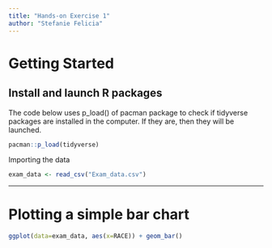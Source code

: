 ```yaml
---
title: "Hands-on Exercise 1"
author: "Stefanie Felicia"
---
```


<h1>Getting Started</h1>

<h2>Install and launch R packages</h2>

The code below uses p_load() of pacman package to check if tidyverse packages are installed in the computer. If they are, then they will be launched.

```r
pacman::p_load(tidyverse)


```

Importing the data

```r
exam_data <- read_csv("Exam_data.csv")
```

------------------------------------------------------------------------

<h1>Plotting a simple bar chart</h1>

```r

ggplot(data=exam_data, aes(x=RACE)) + geom_bar()
```
